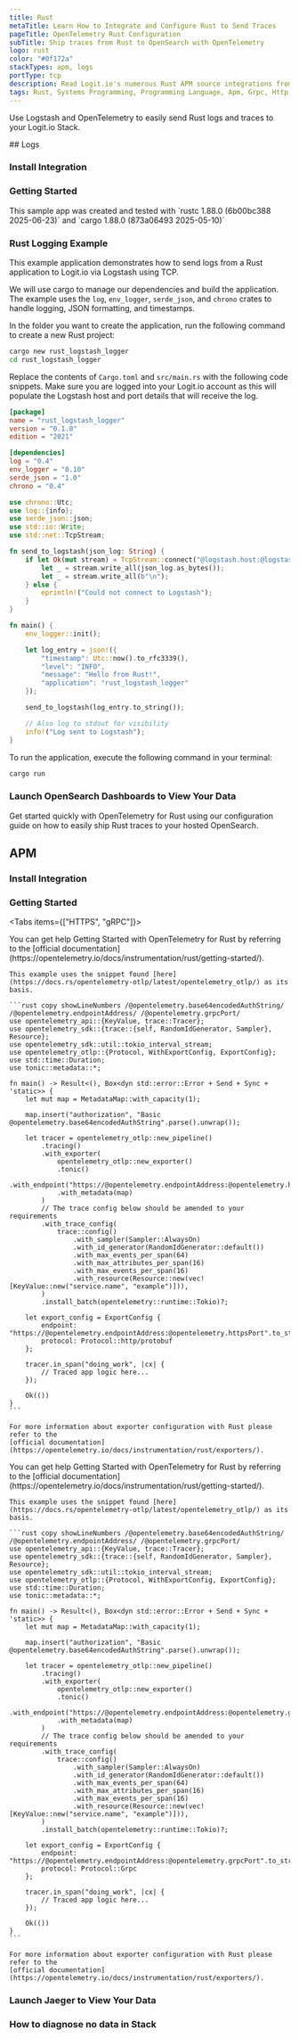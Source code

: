 ```yaml
---
title: Rust
metaTitle: Learn How to Integrate and Configure Rust to Send Traces
pageTitle: OpenTelemetry Rust Configuration
subTitle: Ship traces from Rust to OpenSearch with OpenTelemetry
logo: rust
color: "#0f172a"
stackTypes: apm, logs
portType: tcp
description: Read Logit.io's numerous Rust APM source integrations from Logit.io documentation to learn how to send Rust data to Logit.io
tags: Rust, Systems Programming, Programming Language, Apm, Grpc, Http
---
```


Use Logstash and OpenTelemetry to easily send Rust logs and traces to your Logit.io Stack.

<Steps>
  ## Logs

  ### Install Integration
  
  <InstallIntegration/>
  
  ### Getting Started

  <Callout type="info">
    This sample app was created and tested with
    `rustc 1.88.0 (6b00bc388 2025-06-23)` and `cargo 1.88.0 (873a06493 2025-05-10)`
  </Callout>

  ### Rust Logging Example

  This example application demonstrates how to send logs from a Rust application to Logit.io via Logstash using TCP.

  We will use cargo to manage our dependencies and build the application. 
  The example uses the `log`, `env_logger`, `serde_json`, and `chrono` crates to handle logging, JSON formatting, and timestamps.

  In the folder you want to create the application, run the following command to create a new Rust project:

  ```bash
  cargo new rust_logstash_logger
  cd rust_logstash_logger
  ```

  Replace the contents of `Cargo.toml` and `src/main.rs` with the following code snippets. Make sure you are logged into your Logit.io account 
  as this will populate the Logstash host and port details that will receive the log.

  ```toml copy filename="Cargo.toml" showLineNumbers
  [package]
  name = "rust_logstash_logger"
  version = "0.1.0"
  edition = "2021"

  [dependencies]
  log = "0.4"
  env_logger = "0.10"
  serde_json = "1.0"
  chrono = "0.4"
  ```

  ```rust copy filename="main.rs" showLineNumbers /@logstash.host/ /@logstash.port/
  use chrono::Utc;
  use log::{info};
  use serde_json::json;
  use std::io::Write;
  use std::net::TcpStream;

  fn send_to_logstash(json_log: String) {
      if let Ok(mut stream) = TcpStream::connect("@logstash.host:@logstash.port") {
          let _ = stream.write_all(json_log.as_bytes());
          let _ = stream.write_all(b"\n");
      } else {
          eprintln!("Could not connect to Logstash");
      }
  }

  fn main() {
      env_logger::init();

      let log_entry = json!({
          "timestamp": Utc::now().to_rfc3339(),
          "level": "INFO",
          "message": "Hello from Rust!",
          "application": "rust_logstash_logger"
      });

      send_to_logstash(log_entry.to_string());

      // Also log to stdout for visibility
      info!("Log sent to Logstash");
  }
  ```

  To run the application, execute the following command in your terminal:

  ```bash copy
  cargo run
  ```

  ### Launch OpenSearch Dashboards to View Your Data

  <LaunchVisualizer type="logs" />

</Steps>

  Get started quickly with OpenTelemetry for Rust using our configuration guide on how to easily ship Rust traces to your hosted OpenSearch.
<Steps>
  ## APM

  ### Install Integration
  
  <InstallIntegration/>
  
  ### Getting Started

  <Tabs items={["HTTPS", "gRPC"]}>
  
  <Tab>
    You can get help Getting Started with OpenTelemetry for Rust by referring to the 
    [official documentation](https://opentelemetry.io/docs/instrumentation/rust/getting-started/). 

    This example uses the snippet found [here](https://docs.rs/opentelemetry-otlp/latest/opentelemetry_otlp/) as its basis.

    ```rust copy showLineNumbers /@opentelemetry.base64encodedAuthString/ /@opentelemetry.endpointAddress/ /@opentelemetry.grpcPort/
    use opentelemetry_api::{KeyValue, trace::Tracer};
    use opentelemetry_sdk::{trace::{self, RandomIdGenerator, Sampler}, Resource};
    use opentelemetry_sdk::util::tokio_interval_stream;
    use opentelemetry_otlp::{Protocol, WithExportConfig, ExportConfig};
    use std::time::Duration;
    use tonic::metadata::*;

    fn main() -> Result<(), Box<dyn std::error::Error + Send + Sync + 'static>> {
        let mut map = MetadataMap::with_capacity(1);

        map.insert("authorization", "Basic @opentelemetry.base64encodedAuthString".parse().unwrap());

        let tracer = opentelemetry_otlp::new_pipeline()
            .tracing()
            .with_exporter(
                opentelemetry_otlp::new_exporter()
                .tonic()
                .with_endpoint("https://@opentelemetry.endpointAddress:@opentelemetry.httpsPort")
                .with_metadata(map)
            )
            // The trace config below should be amended to your requirements
            .with_trace_config(
                trace::config()
                    .with_sampler(Sampler::AlwaysOn)
                    .with_id_generator(RandomIdGenerator::default())
                    .with_max_events_per_span(64)
                    .with_max_attributes_per_span(16)
                    .with_max_events_per_span(16)
                    .with_resource(Resource::new(vec![KeyValue::new("service.name", "example")])),
            )
            .install_batch(opentelemetry::runtime::Tokio)?;

        let export_config = ExportConfig {
            endpoint: "https://@opentelemetry.endpointAddress:@opentelemetry.httpsPort".to_string(),
            protocol: Protocol::http/protobuf
        };

        tracer.in_span("doing_work", |cx| {
            // Traced app logic here...
        });

        Ok(())
    }
    ```

    For more information about exporter configuration with Rust please refer to the 
    [official documentation](https://opentelemetry.io/docs/instrumentation/rust/exporters/).
  </Tab>

  <Tab>
    You can get help Getting Started with OpenTelemetry for Rust by referring to the 
    [official documentation](https://opentelemetry.io/docs/instrumentation/rust/getting-started/). 

    This example uses the snippet found [here](https://docs.rs/opentelemetry-otlp/latest/opentelemetry_otlp/) as its basis.

    ```rust copy showLineNumbers /@opentelemetry.base64encodedAuthString/ /@opentelemetry.endpointAddress/ /@opentelemetry.grpcPort/
    use opentelemetry_api::{KeyValue, trace::Tracer};
    use opentelemetry_sdk::{trace::{self, RandomIdGenerator, Sampler}, Resource};
    use opentelemetry_sdk::util::tokio_interval_stream;
    use opentelemetry_otlp::{Protocol, WithExportConfig, ExportConfig};
    use std::time::Duration;
    use tonic::metadata::*;

    fn main() -> Result<(), Box<dyn std::error::Error + Send + Sync + 'static>> {
        let mut map = MetadataMap::with_capacity(1);

        map.insert("authorization", "Basic @opentelemetry.base64encodedAuthString".parse().unwrap());

        let tracer = opentelemetry_otlp::new_pipeline()
            .tracing()
            .with_exporter(
                opentelemetry_otlp::new_exporter()
                .tonic()
                .with_endpoint("https://@opentelemetry.endpointAddress:@opentelemetry.grpcPort")
                .with_metadata(map)
            )
            // The trace config below should be amended to your requirements
            .with_trace_config(
                trace::config()
                    .with_sampler(Sampler::AlwaysOn)
                    .with_id_generator(RandomIdGenerator::default())
                    .with_max_events_per_span(64)
                    .with_max_attributes_per_span(16)
                    .with_max_events_per_span(16)
                    .with_resource(Resource::new(vec![KeyValue::new("service.name", "example")])),
            )
            .install_batch(opentelemetry::runtime::Tokio)?;

        let export_config = ExportConfig {
            endpoint: "https://@opentelemetry.endpointAddress:@opentelemetry.grpcPort".to_string(),
            protocol: Protocol::Grpc
        };

        tracer.in_span("doing_work", |cx| {
            // Traced app logic here...
        });

        Ok(())
    }
    ```

    For more information about exporter configuration with Rust please refer to the 
    [official documentation](https://opentelemetry.io/docs/instrumentation/rust/exporters/).
  </Tab>

  </Tabs>

  ### Launch Jaeger to View Your Data

  <LaunchVisualizer type="apm" />

  ### How to diagnose no data in Stack

  <DiagnoseNoData />
</Steps>